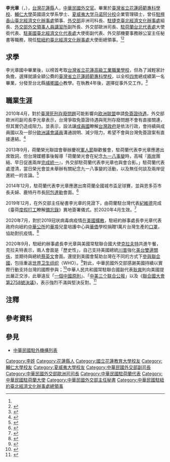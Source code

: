 {{NoteTA
|G1=Medicine
|G2=PresidentsUS
|1=zh-hans:台; zh-hant:臺;
|2=zh-hans:周台竹; zh-hant:周台竹;
}}

{{Infobox officeholder
| name         = 李光章<br>James K. J. Lee
| sex          = 男
| Native place = 
| residence    = 
| image        = File:李光章20200725.png
| office       = {{flagicon|ROC}} 中華民國駐紐約處長
| premierroc   = 
| term_start   = 2020年7月
| term_end     = 
| predecessor  = [[徐儷文|徐儷文]]<ref>{{Cite web |url = https://multilingual.mofa.gov.tw/web/web_UTF-8/almanac/almanac2016/PDF/%E5%A4%96%E4%BA%A4%E5%B9%B4%E9%91%91%E5%AE%8C%E6%95%B4%E6%8E%92%E7%89%88.pdf |title = 《中華民國105年外交年鑑》〈附錄十 中華民國駐外代表機構名錄〉 |publisher = [[中華民國外交部|中華民國外交部]] |access-date = 2020-11-20 |archive-date = 2020-09-21 |archive-url = https://web.archive.org/web/20200921094744/http://multilingual.mofa.gov.tw/web/web_UTF-8/almanac/almanac2016/PDF/%E5%A4%96%E4%BA%A4%E5%B9%B4%E9%91%91%E5%AE%8C%E6%95%B4%E6%8E%92%E7%89%88.pdf |dead-url = no }}</ref>
| successor    = 
| office1      = [[File:ROC_Ministry_of_Foreign_Affairs_Emblem.svg|15px]] [[中華民國外交部|中華民國外交部]]主任秘書
| premierroc1  = 
| term_start1  = 2018年7月
| term_end1    = 2020年7月
| predecessor1 = [[蔡明耀_(外交官)|蔡明耀]]<ref>{{Cite web |url = https://multilingual.mofa.gov.tw/web/web_UTF-8/almanac/almanac2017/%E4%B8%AD%E8%8F%AF%E6%B0%91%E5%9C%8B106%E5%B9%B4%E5%A4%96%E4%BA%A4%E5%B9%B4%E9%91%91.pdf |title = 《中華民國106年外交年鑑》〈附錄八 外交部各單位主管名錄〉 |publisher = 中華民國外交部 |access-date = 2020-11-20 |archive-date = 2021-02-08 |archive-url = https://web.archive.org/web/20210208073034/https://multilingual.mofa.gov.tw/web/web_UTF-8/almanac/almanac2017/%E4%B8%AD%E8%8F%AF%E6%B0%91%E5%9C%8B106%E5%B9%B4%E5%A4%96%E4%BA%A4%E5%B9%B4%E9%91%91.pdf |dead-url = no }}</ref>
| successor1   = [[徐儷文|徐儷文]]<ref>{{Cite web |url = https://www.mofa.gov.tw/MofaLeader_Content.aspx?n=88&sms=43&mls=41 |author = 機要事務辦公室 |date = 2020年9月1日 |title = 主管簡歷 |publisher = 中華民國外交部|deadurl= no |archiveurl = https://web.archive.org/web/20200911142812/https://www.mofa.gov.tw/MofaLeader_Content.aspx?n=DC0C7701C7A3ED24&sms=E13EEDB811A4B97A&s=5C28A0E32DF925F9 |archivedate = 2020年9月11日}}</ref>
| office2      = {{flagicon|ROC}} 中華民國駐荷蘭代表
| premierroc2  = 
| term_start2  = 2012年7月
| term_end2    = 2015年5月
| predecessor2 = [[劉融和|劉融和]]<ref>{{Cite web |url = https://multilingual.mofa.gov.tw/web/web_UTF-8/almanac/almanac2008/html/12-10.htm |title = 《中華民國97年外交年鑑》〈附錄十 中華民國駐外代表機構名錄〉 |publisher = 中華民國外交部 |access-date = 2020-11-20 |archive-date = 2020-08-21 |archive-url = https://web.archive.org/web/20200821155924/http://multilingual.mofa.gov.tw/web/web_UTF-8/almanac/almanac2008/html/12-10.htm |dead-url = no }}</ref>
| successor2   = [[周台竹|周台竹]]<ref>{{Cite web |url = https://multilingual.mofa.gov.tw/web/web_UTF-8/almanac/almanac2015/%E4%B8%AD%E8%8F%AF%E6%B0%91%E5%9C%8B104%E5%B9%B4%E5%A4%96%E4%BA%A4%E5%B9%B4%E9%91%91.pdf |title = 《中華民國104年外交年鑑》〈附錄十 中華民國駐外代表機構名錄〉 |publisher = 中華民國外交部 |access-date = 2020-11-20 |archive-date = 2020-09-21 |archive-url = https://web.archive.org/web/20200921095135/http://multilingual.mofa.gov.tw/web/web_UTF-8/almanac/almanac2015/%E4%B8%AD%E8%8F%AF%E6%B0%91%E5%9C%8B104%E5%B9%B4%E5%A4%96%E4%BA%A4%E5%B9%B4%E9%91%91.pdf |dead-url = no }}</ref>
| office3      = [[File:ROC_Ministry_of_Foreign_Affairs_Emblem.svg|15px]] [[中華民國外交部|中華民國外交部]]歐洲司長
| premierroc3  = 
| term_start3  = 2010年8月
| term_end3    = 2012年7月
| predecessor3 = [[邱仲仁|邱仲仁]]<ref>{{Cite web |url = https://multilingual.mofa.gov.tw/web/web_UTF-8/almanac/almanac2009/html/12-8.htm |title = 《中華民國98年外交年鑑》〈附錄八 外交部各單位主管名錄〉 |publisher = 中華民國外交部}}</ref>
| successor3   = [[徐勉生|徐勉生]]<ref>{{Cite web |url = https://multilingual.mofa.gov.tw/web/web_UTF-8/almanac/almanac2012/6.08.pdf |title = 《中華民國101年外交年鑑》〈附錄八 外交部各單位主管名錄〉 |publisher = 中華民國外交部 |access-date = 2020-11-20 |archive-date = 2017-06-11 |archive-url = https://web.archive.org/web/20170611004814/http://multilingual.mofa.gov.tw/web/web_UTF-8/almanac/almanac2012/6.08.pdf |dead-url = no }}</ref>
| constituency5 = 
| nationality  = {{ROC}}
| birth_date   = 1959年<ref name="92年公務人員"/>
| birth_place  = {{TWN}}[[花蓮縣|花蓮縣]]<ref name="92年公務人員"/>
| death_date   = 
| death_place  = 
| party        = 
| 父母         = 
| children     = 3女<ref name="92年公務人員"/>
| spouse       = 陳麗珍<ref>{{Cite web |url = https://www.roc-taiwan.org/nl/album/26/photo/2212.html |title = 荷蘭僑社 歡慶母親節端午節 |publisher = 中華民國駐外單位聯合網站 |access-date = 2020-11-20 |archive-date = 2020-09-18 |archive-url = https://web.archive.org/web/20200918114145/https://www.roc-taiwan.org/nl/album/26/photo/2212.html |dead-url = no }}</ref>
| profession   = [[外交官|外交官]]
| alma_mater   = [[臺灣省立花蓮師範專科學校|臺灣省立花蓮師範專科學校]]<br>[[輔仁大學|輔仁大學]]<br>[[夏威夷大學|夏威夷大學]]
| past         =
*[[中華民國外交部|外交部]]北美司科員<br>{{Color|blue|（1986年－1989年）}}
*[[駐檀香山臺北經濟文化辦事處|駐檀香山辦事處]]領事<br>{{Color|blue|（1989年－1997年）}}
*外交部歐洲司秘書回部辦事<br>{{Color|blue|（1998年）}}
*外交部非洲司科長<br>{{Color|blue|（1998年－2001年）}}
*[[駐捷克臺北經濟文化辦事處|駐捷克代表處]]組長<br>{{Color|blue|（2001年－2007年）}}
*[[外交部外交及國際事務學院|外交部外交領事人員講習所]]副所長<br>{{Color|blue|（2008年）}}
*外交部歐洲司副司長<br>{{Color|blue|（2008年11月－2010年7月）}}
*外交部歐洲司司長<br>{{Color|blue|（2010年8月－2012年7月）}}
*[[駐荷蘭台北代表處|駐荷蘭代表處]]大使銜代表<br>{{Color|blue|（2012年7月－2015年5月）}}
*[[駐美國臺北經濟文化代表處|駐美國代表處]]大使銜副代表<br>{{Color|blue|（2015年6月－2018年7月）}}
*外交部主任秘書<br>{{Color|blue|（2018年7月－2020年7月）}}
*[[駐紐約臺北經濟文化辦事處|駐紐約辦事處]]大使銜總領事<br>{{Color|blue|（2020年7月－）}}
| educate      =
*[[國立花蓮教育大學|臺灣省立花蓮師範專科學校]]
*[[輔仁大學|輔仁大學]]英國語文學系學士<br>{{Color|blue|（1985年）}}
*[[夏威夷大学马诺阿分校|夏威夷大学马诺阿分校]]企業管理碩士<br>{{Color|blue|（1993年）}}
| awards       = 
公務人員傑出貢獻獎{{Color|blue|（2003年）}}<ref name="92年公務人員"/>
| website      = 
| footnotes    = 
}}

'''李光章'''（{{lang-en|James K. J. Lee}}，{{bd|1959年||catIdx=}}），[[台灣|台灣]][[花蓮縣|花蓮縣]]人，[[:Category:中華民國外交官|中華民國外交官]]。畢業於[[臺灣省立花蓮師範專科學校|臺灣省立花蓮師範專科學校]]、[[輔仁大學|輔仁大學]]英國語文學系學士、[[夏威夷大学马诺阿分校|夏威夷大学马诺阿分校]]企業管理碩士，曾任[[駐檀香山臺北經濟文化辦事處|駐檀香山臺北經濟文化辦事處]]領事、[[中華民國外交部|外交部]]非洲司科長、[[駐捷克臺北經濟文化辦事處|駐捷克臺北經濟文化辦事處]]組長、[[外交部外交及國際事務學院|外交部外交領事人員講習所]]副所長、外交部歐洲司長、[[駐荷蘭台北代表處|駐荷蘭台北代表處]]大使銜代表、[[駐美國臺北經濟文化代表處|駐美國臺北經濟文化代表處]]大使銜副代表、外交部機要事務辦公室主任秘書等職務，現任[[駐紐約臺北經濟文化辦事處|駐紐約臺北經濟文化辦事處]]大使銜總領事。<ref name="92年公務人員"/><ref>{{Cite web |url = https://www.roc-taiwan.org/usnyc/post/21.html |date = 2020年7月25日 |title = 李光章大使 James K. J. Lee |publisher = 中華民國駐外單位聯合網站 |deadurl= no |archiveurl = https://web.archive.org/web/20200911142324/https://www.roc-taiwan.org/usnyc/post/21.html |archivedate = 2020年9月11日}}</ref>{{noteTag|name=2012年9月|2012年9月，中華民國外交部為統一駐外人員內部職稱，明定大使館、代表處設大使、公使，代表處對外仍稱代表、副代表；辦事處設總領事、副總領事，對外仍稱處長、副處長。<ref>{{Cite web |url = https://tw.news.yahoo.com/%E7%B5%B1-%E5%90%8D%E7%A8%B1-%E4%BB%A3%E8%A1%A8%E5%B0%8D%E5%85%A7%E7%A8%B1%E5%A4%A7%E4%BD%BF-133312149.html |author = 陳培煌 |date = 2012年8月31日 |title = 統一名稱 代表對內稱大使 |publisher = [[Yahoo!奇摩|Yahoo!奇摩]]引用[[中央通訊社|中央通訊社]] |access-date = 2020年11月20日 |archive-date = 2016年11月30日 |archive-url = https://web.archive.org/web/20161130185459/https://tw.news.yahoo.com/%E7%B5%B1-%E5%90%8D%E7%A8%B1-%E4%BB%A3%E8%A1%A8%E5%B0%8D%E5%85%A7%E7%A8%B1%E5%A4%A7%E4%BD%BF-133312149.html |dead-url = no }}</ref><br>代表處館長為特任或簡任第十三職等至第十四職等者任大使銜代表、簡任第十二職等至第十三職等者任公使銜代表；辦事處長為簡任第十二職等任總領事銜處長。<ref>{{Cite web |url = https://law.moj.gov.tw/LawClass/LawAll.aspx?PCode=E0000017 |date = 2018年6月13日 |title = 駐外機構組織通則 |publisher = 全國法規資料庫 |access-date = 2022年2月25日 |archive-date = 2021年12月15日 |archive-url = https://web.archive.org/web/20211215061915/https://law.moj.gov.tw/LawClass/LawAll.aspx?PCode=E0000017 }}</ref>}}

==求學==
李光章國中畢業後，以榜首考取[[國立花蓮高級工業職業學校|台灣省立花蓮高級工業職業學校]]，但為了減輕家計負擔，選擇就讀全額公費的[[臺灣省立花蓮師範專科學校|臺灣省立花蓮師範專科學校]]，以全校[[五育|四育]]總成績第一名畢業，分發至台北縣[[新北市板橋區埔墘國民小學|埔墘國小]]教學。在執教4年後，選擇從事外交工作。<ref name="92年公務人員">{{Cite web |url = http://www.topwin.com.tw/mocs2019/pdf/92.pdf |author = 吳聰成、楊麗明、蔡明叡、郭哲光、林瑜玲、江昭瑩 |date = 2003年12月15日 |title = 92年公務人員傑出貢獻獎 |publisher = [[中華民國銓敘部|中華民國銓敘部]]}}</ref>

==職業生涯==
2010年4月，對於[[臺灣死刑存廢問題|臺灣死刑存廢問題]]可能影響向[[欧洲联盟|欧洲联盟]]申請[[歐洲聯盟簽證政策|免簽證待遇]]，外交部歐洲司副司長李光章表示，台灣爭取免簽證待遇與死刑存廢問題不會有直接關連，但其實仍造成阻力。並表示，設法讓[[欧洲联盟成员国|成員國]]瞭解[[中華民國政府|台灣政府]]是依法行政，會持續與成員國以及一部分[[歐洲議會議員|歐洲議會議員]]溝通說明、減少阻力，希望不會與台灣免簽證案有直接連結。<ref>{{Cite web |url = https://www.epochtimes.com/b5/10/4/7/n2868388.htm |author = 鄭亦宸 |date = 2010年4月7日 |title = 死刑恐影響申根免簽 台外交部：持續溝通 |publisher = [[大纪元时报|大纪元时报]] |access-date = 2020年11月20日 |archive-date = 2018年1月15日 |archive-url = https://web.archive.org/web/20180115121338/http://www.epochtimes.com/b5/10/4/7/n2868388.htm |dead-url = no }}</ref>{{noteTag|2011年1月，歐洲聯盟給予台灣免簽證待遇。<ref>{{Cite web |url = https://www.president.gov.tw/NEWS/15019 |date = 2011年1月7日 |title = 總統出席「歐盟予我國人免申根簽證待遇」慶祝茶會 |publisher = [[中華民國總統府|中華民國總統府]]}}</ref>}}

2013年9月，荷蘭榮光聯誼會舉辦慶祝[[軍人節|軍人節]]聯歡餐會，駐荷蘭代表李光章應邀出席致詞，但台灣媒體事後報導「荷蘭榮光會在紀念[[九一八事變|九一八事變]]時，高喊『[[海峽兩岸關係|兩岸]]團結、早日促進兩岸[[解放台湾|完成統一]]』，外交部駐荷蘭代表李光章也與會合影。」駐荷蘭代表處澄清，當日榮光會並未舉辦有關紀念九一八事變的活動，以及無任何談及兩岸促進統一的言論。<ref>{{Cite web |url = https://www.taiwannews.com.tw/ch/news/2318402 |author = 中央社 |date = 2013年10月9日 |title = 荷代表處：榮光會報導不符事實 |publisher = [[台灣英文新聞|台灣英文新聞]]}}</ref>

2014年12月，駐荷蘭代表李光章應邀出席荷蘭全國城市盃足球賽，並與恩多芬市長{{link-en|范海蘇|Rob van Gijzel}}夫婦、鹿特丹市長[[亞米德·阿包達勒|阿包達勒]]會面。<ref>{{Cite web |url = https://www.roc-taiwan.org/nl/album/26/photo/2322.html |title = 駐荷蘭李光章代表應邀出席荷蘭全國城市盃足球賽與恩多芬市長（最右）伉儷、鹿特丹市長（右二）合影 |publisher = 中華民國駐外單位聯合網站 |access-date = 2020-11-20 |archive-date = 2020-09-27 |archive-url = https://web.archive.org/web/20200927134524/https://www.roc-taiwan.org/nl/album/26/photo/2322.html |dead-url = no }}</ref>

2019年12月，在外交部主任秘書李光章的見證下，由荷蘭駐台灣代表[[紀維德|紀維德]]完成《臺荷[[工作假期签证|度假打工]]瞭解[[備忘錄|備忘錄]]》異地簽署儀式。於2020年4月生效。<ref>{{Cite web |url = https://www.ettoday.net/news/20191216/1603485.htm |author = 林彥臣 |date = 2019年12月16日 |title = 台灣解鎖荷蘭「青年度假打工簽證」明年4月正式生效 |publisher = [[ETtoday新聞雲|ETtoday新聞雲]]}}</ref>

2020年7月，對於2019冠状病毒病疫情[[2019冠狀病毒病美國疫情|在美國擴散]]，駐紐約辦事處長李光章代表政府向紐約[[中華公所|中華公所]]的[[唐人街|華埠]]兒童培護中心與[[华裔美国人|華僑]]學校捐贈1萬片台灣生產的[[口罩|口罩]]，協助對抗疫情。<ref>{{Cite web |url = https://www.ocacnews.net/overseascommunity/article/article_story.jsp?id=260497 |author = 中央社 |date = 2020年7月29日 |title = 李光章接駐紐約辦事處長 捐贈僑界1萬片口罩 |publisher = [[中華民國僑務委員會|中華民國僑務委員會]] |access-date = 2020年11月20日 |archive-date = 2020年9月26日 |archive-url = https://web.archive.org/web/20200926203640/https://www.ocacnews.net/overseascommunity/article/article_story.jsp?id=260497 |dead-url = no }}</ref>

2020年9月，駐紐約辦事處長李光章與美國常駐聯合國大使[[凱莉·克拉夫特|克拉夫特]]共進午餐，克拉夫特表示，兩人會面是「歷史性」，自己支持美國總統[[唐納·川普|川普]]強化[[中華民國與美國關係|美台雙邊關係]]，並期待與總統[[蔡英文|蔡英文]]會面。還提到美國會幫助台灣在不同的方式下[[中國與聯合國#中華民國再度入联问题|參與聯合國]]，包括重返[[世界卫生组织|世界卫生组织]]（WHO）。<ref>{{Cite web |url = https://www.upmedia.mg/news_info.php?SerialNo=96193 |author = 尚國強 |date = 2020年9月17日 |title = 美駐聯合國大使與我駐紐約代表午餐　願助台灣參與聯合國 |publisher = [[上報|上報]] |access-date = 2020年11月20日 |archive-date = 2020年12月1日 |archive-url = https://web.archive.org/web/20201201153300/https://www.upmedia.mg/news_info.php?SerialNo=96193 |dead-url = no }}</ref>對此，中華民國外交部感謝美國持續以實際行動支持台灣的國際參與；<ref>{{Cite web |url = https://newtalk.tw/news/view/2020-09-17/466882 |author = 陳韻聿 |date = 2020年9月17日 |title = 外交部：感謝美方實際行動支持台灣國際參與 |publisher = [[新頭殼|新頭殼]]}}</ref>中華人民共和國常駐聯合國副代表[[耿爽|耿爽]]則向美國提出嚴正交涉，此舉違反「[[一個中國_(中華人民共和國)|一個中國原則]]」、「[[中美三个联合公报|中美三个联合公报]]」以及《[[聯合國大會第2758號決議|聯合國大會第2758號決議]]》，表示強烈不滿與堅決反對。<ref>{{Cite web |url = https://www.chinatimes.com/realtimenews/20200918004005-260408?chdtv |author = 馮英志 |date = 2020年9月18日 |title = 美駐聯合國大使與台代表用餐 耿爽不爽：嚴正交涉 |publisher = [[中時新聞網|中時新聞網]] |access-date = 2020年11月20日 |archive-date = 2020年10月25日 |archive-url = https://web.archive.org/web/20201025054600/https://www.chinatimes.com/realtimenews/20200918004005-260408?chdtv |dead-url = no }}</ref>

==注釋==
{{noteFoot}}

==參考資料==
{{reflist}}

==參見==
*[[中華民國駐外機構列表|中華民國駐外機構列表]]

{{DEFAULTSORT:Lee李}}
[[Category:李姓|Category:李姓]]
[[Category:花蓮縣人|Category:花蓮縣人]]
[[Category:國立花蓮教育大學校友|Category:國立花蓮教育大學校友]]
[[Category:輔仁大學校友|Category:輔仁大學校友]]
[[Category:夏威夷大學校友|Category:夏威夷大學校友]]
[[Category:中華民國外交部副司長|Category:中華民國外交部副司長]]
[[Category:中華民國外交部歐洲司司長|Category:中華民國外交部歐洲司司長]]
[[Category:中華民國駐荷蘭代表|Category:中華民國駐荷蘭代表]]
[[Category:中華民國駐荷蘭大使|Category:中華民國駐荷蘭大使]]
[[Category:中華民國外交部主任秘書|Category:中華民國外交部主任秘書]]
[[Category:中華民國駐紐約臺北經濟文化辦事處總領事|Category:中華民國駐紐約臺北經濟文化辦事處總領事]]